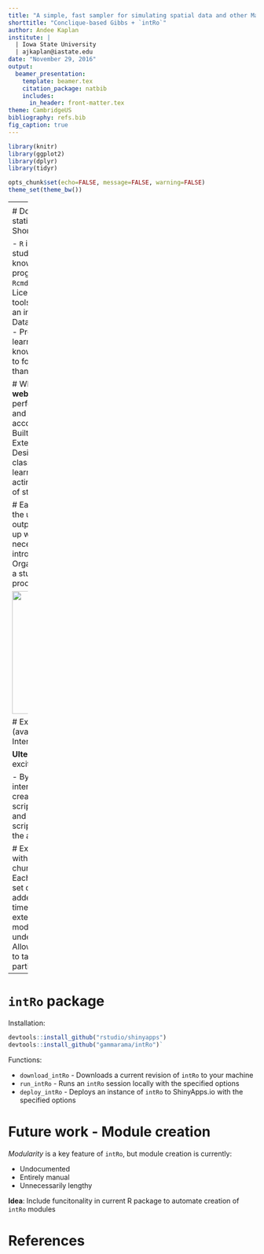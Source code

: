 ```yaml
---
title: "A simple, fast sampler for simulating spatial data and other Markovian data structures + `intRo`"
shorttitle: "Conclique-based Gibbs + `intRo`"
author: Andee Kaplan 
institute: |
  | Iowa State University 
  | ajkaplan@iastate.edu
date: "November 29, 2016"
output: 
  beamer_presentation:
    template: beamer.tex
    citation_package: natbib
    includes:
      in_header: front-matter.tex
theme: CambridgeUS
bibliography: refs.bib
fig_caption: true
---
```


```r
library(knitr)
library(ggplot2)
library(dplyr)
library(tidyr)

opts_chunk$set(echo=FALSE, message=FALSE, warning=FALSE)
theme_set(theme_bw())
```

---- 
\begin{center}
\Huge
A simple, fast sampler for simulating spatial data and other Markovian data structures
\end{center}

# Goal

- Markov random field models are possible for spatial or network data
- Rather than specifying a joint distribution directly, a  model is specified through a set of full conditional distributions for each spatial location
- Assume the spatial data are on a regular lattice (wrapped on a torus)

**Goal:** A new, provably fast approach for simulating spatial/network data.

# Spatial Markov random field (MRF) models

\begin{block}{Notation}
\begin{itemize}
\item Variables  $\{ Y(\mbs_i): i=1, \dots, n \}$ at locations $\{ \mbs_i: i=1, \dots, n\}$
\item Neighborhoods: $N_i$ specified according to some configuration
\item Neighboring Values: $\mby(N_i) = \{ y(\mbs_j) : \mbs_j \in N_i \}$
\item Full Conditionals: $\{ f_i(y(\mbs_i)|\mby(N_i), \mbtheta): i=1, \dots, n \}$
\begin{itemize}
    \item $f_i(y(\mbs_i)|\mby(N_i), \mbtheta)$ is conditional pmf/pdf of $Y(\mbs_i)$ given values for its
 neighbors  $\mby(N_i)$
    \item Often assume a common conditional cdf $F_i=F$ form ($f_i=f$) for all $i$
\end{itemize}
\end{itemize}
\end{block}

# Exponential family examples

1. Conditional Gaussian (3 parameters):  
    $$
      f_i(y(\mbs_i)|\mby(N_i),\alpha,\eta,\tau) = \frac{1}{\sqrt{2 \pi} \tau}\exp\left( -\frac{[y(\mbs_i) - \mu(\mbs_i) ]^2}{2 \tau^2}\right)
    $$
    $Y(\mbs_i)$ given neighbors $\mby(N_i)$ is normal with variance $\tau^2$ and mean
    $$
    \mu(\mbs_i) = \alpha + \eta \sum_{\mbs_j \in N_i}[y(\mbs_j)-\alpha]
    $$
2. Conditional Binary (2 parameters):  
    $Y(\mbs_i)$ given neighbors $\mby(N_i)$ is Bernoulli $p(\mbs_i,\kappa,\eta)$ where
    $$
    \mathrm{logit}[p(\mbs_i,\kappa,\eta)] = \mathrm{logit}( \kappa ) +\eta \sum_{\mbs_j \in N_i}[y(\mbs_j)-\kappa]
    $$

In both examples, $\eta$ represents a dependence parameter.

# Concliques

\begin{block}{Cliques -- \cite{hammersley1971markov}}
Singletons and sets of locations such that each location in the set is a neighbor of all other locations in the set \\
Example: Four nearest neighbors gives cliques of sizes $1$ and $2$
\end{block}

\begin{block}{The Converse of Cliques -- Concliques}
Sets of locations such that no location in the set is a neighbor of any other location in the set

\vspace{-.5cm}

\footnotesize
\begin{columns}
\hspace*{-.8cm}
\begin{column}{0.1\textwidth}
\begin{center}
\vspace*{-.9cm}
\underline{4 Nearest}\\ \underline{Neighbors}
$$
\begin{array}{ccc}
\cdot&*&\cdot \\
*&\mbs&* \\
\cdot&*&\cdot \\
\end{array}
$$
\end{center}
\end{column}
\begin{column}{0.1\textwidth}
\begin{center}
 \underline{Concliques}\\ \underline{4 Nearest}\\ \underline{Neighbors}
$$
\begin{array}{cccc}
1&2&1&2 \\
2&1&2&1 \\
1&2&1&2 \\
2&1&2&1 \\
\end{array}
$$
\end{center}
\end{column}
\begin{column}{0.1\textwidth}
\begin{center}
\vspace*{-.9cm}
\underline{8 Nearest}\\ \underline{Neighbors}
$$
\begin{array}{ccc}
*&*&* \\
*&\mbs&* \\
*&*&* \\
\end{array}
$$
\end{center}
\end{column}
\begin{column}{0.1\textwidth}
\begin{center}

\vspace*{-.2cm}
 \underline{Concliques}\\ \underline{8 Nearest}\\ \underline{Neighbors}
$$
\begin{array}{cccc}
1&2&1&2 \\
3&4&3&4 \\
1&2&1&2 \\
3&4&3&4 \\
\end{array}
$$
\end{center}
\end{column}
\end{columns}
\end{block}

# Generalized spatial residuals

\begin{block}{Definition}
\begin{itemize}
%\item Let ${\cal R}$ be a spatial lattice on which variables are defined (may be irregular in shape)
\item   $F(y|\mby(N_i), \mbtheta)$ is the conditional cdf of $Y(\mbs_i)$ under the model
\item Substitute random variables, $Y(\mbs_i)$ and neighbors $\{Y(\mbs_j): \mbs_j \in N_i \}$, into  (continuous) conditional cdf  to define residuals:
\begin{displaymath}
R(\mbs_i) = F(Y(\mbs_i)|\{Y(\mbs_j): \mbs_j \in N_i \}, \mbtheta).
\end{displaymath}
\end{itemize}
\end{block}

\begin{block}{Key Property}
Let $\{ {\cal C}_j: \, j=1, \ldots, q \}$ be a collection of concliques that partition the integer grid. Under the conditional model, \textbf{spatial residuals {\it within} a conclique are iid  Uniform$(0, 1)$-distributed}: \\
\begin{displaymath}
\{ R(\mbs_i): \, \mbs_i \in {\cal C}_j \} \stackrel{iid}{\sim} \mbox{ Uniform}(0, 1) \qquad \text{ for } j=1, \dots, q
\end{displaymath}
\end{block}

(\cite{kaiser2012goodness})

# Conclique-based Gibbs sampler

Using the conditional independence of random variables at locations within a conclique along with the probability integral transform we propose a conclique-based Gibbs sampling algorithm for sampling from a MRF.

1. Split locations into $Q$ disjoint concliques, $\mathcal{D} = \cup_{i = 1}^Q\mathcal{C}_i$.
1. Initialize the values of $\{Y^{(0)}(\boldsymbol s): \boldsymbol s \in \{\mathcal{C}_2, \dots, \mathcal{C}_Q\}\}$.
1. Sample from the conditional distribution of $Y(\boldsymbol s)$ given $\{Y(\boldsymbol t ) : \boldsymbol t \in \mathcal{N}(\boldsymbol s )\}$ for $\boldsymbol s \in \mathcal{C}_1$, 
    a. Sample $\{U(s): s \in \mathcal{C}_1\} \stackrel{iid}{\sim} Unif(0,1)$
    b. For each $\boldsymbol s \in \mathcal{C}_1$, $Y^{(i)}(\boldsymbol s) = F^{-1}(U(\boldsymbol s)|Y^{(i-1)}(\boldsymbol t), \boldsymbol t \in \mathcal{N}(\boldsymbol s))$
1. Sample from the conditional distribution of $Y(\boldsymbol s)$ given $\{Y(\boldsymbol t ) : \boldsymbol t \in \mathcal{N}(\boldsymbol s )\}$ for $\boldsymbol s \in \mathcal{C}_j; j =2, \dots, Q$, 
    a. Sample $\{U(s): s \in \mathcal{C}_2\} \stackrel{iid}{\sim} Unif(0,1)$
    b. For each $\boldsymbol s \in \mathcal{C}_j$, $Y^{(i)}(\boldsymbol s) = F^{-1}(U(\boldsymbol s)|\{Y^{(i)}(\boldsymbol t), \boldsymbol t \in \mathcal{N}(\boldsymbol s) \cap \mathcal{C}_k \text{ where } k < j\}, \{Y^{(i-1)}(\boldsymbol t), \boldsymbol t \in \mathcal{N}(\boldsymbol s) \cap \mathcal{C}_k \text{ where } k > j\})$

# It's (provably) fast!

1. In many (commonly used) four-nearest neighbor models (including Gaussian and binary), the conclique-based Gibbs sampler is provably **geometrically ergodic**.
1. Because we are using batch updating vs. sequential updating of each location, this approach is also **computationally fast**.
1. A flexible `R` package using `Rcpp` (called `conclique`, to appear on CRAN) that implements a conclique-based Gibbs sampler while allowing the user to specify an arbitrary model.

# Preliminary simulations

```r
load("data/6_timings.RData")

timings %>%
  gather(gibbs, time, conclique, sequential) %>%
  mutate(N = factor(N, labels=paste0("N = ", unique(N)))) %>%
  ggplot() +
  geom_boxplot(aes(factor(n.iter), time, colour = gibbs)) +
  facet_grid(~N) +
  xlab("# iterations") +
  ylab("Time (seconds)") +
  scale_colour_discrete("Gibbs sampler", labels=c("Conclique", "Sequential"))
```


# Ideas and connections

- Goodness-of-fit test for network data
    - The model-based method of resampling re-frames network into a collection of (Markovian) neighborhoods by using covariate information
    - Creates concliques on a graph structure
    - Use a conditionally specified network distribution (@casleton2016local) to sample network data in a blockwise conclique-based Gibbs sampler.
- Extension for multilayer networks
    - Layer-level dependence parameter 
    - Utilization of single layer for neighborhood creation

# Other ideas

- Implementation of existing methods in Rcpp (e.g. `ebLink`, `SMERED`)
- Block bootstrap of dynamic networks over time
    - Potential nonparametric method of determining distributional properties of dynamic network statistics
    - Combine with GOF tests
- Dual record linkage problem - privacy

---- 
\begin{center}
\Huge
\texttt{intRo}: statistical analysis software for teaching
\end{center}

# Do we really need another statistical software package?
Short answer: **yes**

 - `R` is great, but requires students to have some knowledge/interest in programming
 - `JMP`, `Deducer`, `Rcmdr` are powerful, but too big
      - Licenses and installation
 - New tools recently released to spark an interest in `R`
      - `Swirl` and DataCamp teach `R` programming
      - Project MOSAIC facilitates learning, but assumes knowledge of `R`
 - Want students to focus on data analysis rather than fight with software

# What is `intRo`?
 - A simple **web-based** application for performing basic data analysis and statistical routines and accompanying utility package
 - Built using `R` and `Shiny`
 - Extensible modular structure
 - Designed for a first statistics class student
 - Assists in the learning of statistics rather than acting as a stand-alone deliverer of statistics education

# Easy
 - Focused on aspects of the user interface (UI) and output that make it easy to pick up without training
 - Minimal necessary functionality for an introductory statistics course
 - Organized around specific tasks a student may perform in the process of a data analysis

<img src=images/user_experience.png height="250"></img>

# Exciting
 - Fun, easy to use (available on the web)
 - Interactive plots using `ggvis`
 
**Ulterior motive**: get students excited about programming

 - By navigating about the user interface of `intRo`, students are creating a fully-executable `R` script that they can download and run locally
 - Viewing their script change real-time within the application
 
# Extensible
 - User interaction with `intRo` is split into bitesize chunks that we call *modules*
 - Each module is a self contained set of `R` code that is dynamically added to the application at run time
 - `intRo` can be easily extended by the addition of modules within the frame-work underlying the application
 - Allows instructors/collaborators to tailor `intRo` to the needs of a particular course

---- 
\begin{center}
\Huge
Take a look http://intro-stats.com
\end{center}


# `intRo` package

Installation: 

```r
devtools::install_github("rstudio/shinyapps") 
devtools::install_github("gammarama/intRo")`
```
    
Functions:

* `download_intRo` - Downloads a current revision of `intRo` to your machine
* `run_intRo` - Runs an `intRo` session locally with the specified options
* `deploy_intRo` - Deploys an instance of `intRo` to ShinyApps.io with the specified options

# Future work - Module creation
*Modularity* is a key feature of `intRo`, but module creation is currently:
 
 - Undocumented
 - Entirely manual
 - Unnecessarily lengthy

**Idea**: Include funcitonality in current R package to automate creation of `intRo` modules


# References

